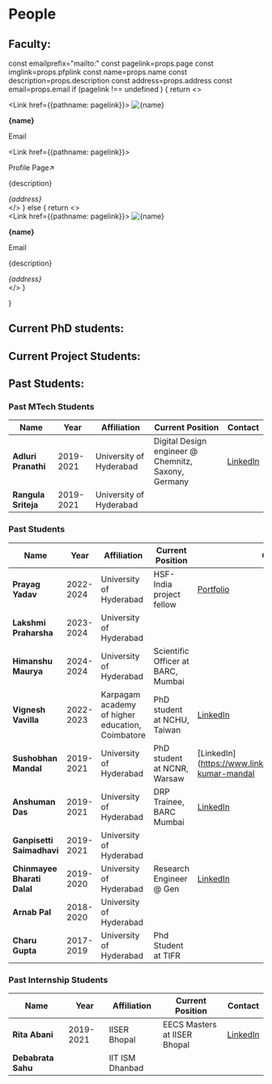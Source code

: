 
# People

## Faculty:

  const emailprefix="mailto:"
  const pagelink=props.page
  const imglink=props.pfplink
  const name=props.name
  const description=props.description
  const address=props.address
  const email=props.email
  if (pagelink !== undefined ) {
    return <>
        <div className="flex mb-4 w-full">
          <div className='p-4 w-1/2'>
            <Link href={{pathname: pagelink}}>
              <Image alt={name} src={imglink} width={1000} height={1000}/>
            </Link>
          </div>
          <div className="p-4 w-1/2">
            <p><b>{name}</b></p>
            <Link href={emailprefix.concat(email)}><p className="text-red-700 hover:text-red-400">Email</p></Link>
            <Link href={{pathname: pagelink}}><p className="text-red-700 hover:text-red-400">Profile Page↗️</p></Link>
            <p>{description}</p>
            <i className='text-sm'>{address}</i>
          </div>
        </div>
        </>
  }
  else {
    return <>
        <div className="flex mb-4 w-full">
          <div className='p-4 w-1/2'>
            <Link href={{pathname: pagelink}}>
              <Image alt={name} src={imglink} width={1000} height={1000}/>
            </Link>
          </div>
          <div className="p-4 w-1/2">
            <p><b>{name}</b></p>
            <Link href={emailprefix.concat(email)}><p className="text-red-700 hover:text-red-400">Email</p></Link>
            <p>{description}</p>
            <i className='text-sm'>{address}</i>
          </div>
        </div>
        </>
  }
  
}


<Card 
name="Dr. Bhawna Gomber"
pfplink="/img/bhawna_square_cropped.jpg"
email="bhawna.gomber@cern.ch"
page="/people/bhawna"
address="104, CASEST, UoH"
description="Group Leader"
/>

## Current PhD students:


<Card 
name="Bisnupriya Sahu"
pfplink="/img/default_avatar.png"
email="bisnupriya.sahu@cern.ch"
address="102, CASEST, UoH"
description=""
/>
<Card 
name="Shriniketan Aacharya"
pfplink="/img/default_avatar.png"
email="shriniketanacharya@uohyd.ac.in"
address="102, CASEST, UoH"
description=""
/>
<Card 
name="Piyush Kumar"
pfplink="/img/default_avatar.png"
email="17pimpt02@uohyd.ac.in"
address="102, CASEST, UoH"
description=""
/>
<Card 
name="Himanshu maurya"
pfplink="/img/default_avatar.png"
email="23phph04@uohyd.ac.in"
address="102, CASEST, UoH"
description=""
/>

## Current Project Students:

<Card 
name="Abhinav M"
pfplink="/img/default_avatar.png"
email="23pmmt11@uohyd.ac.in"
address="CASEST, UoH"
description=""
/>

<Card 
name="Ananya Prakash"
pfplink="/img/default_avatar.png"
email="20ipmp29@uohyd.ac.in"
address="School of Physics, UoH"
description=""
/>

<Card 
name="Binsa"
pfplink="/img/default_avatar.png"
email="23phmp22@uohyd.ac.in"
address="School of Physics, UoH"
description=""
/>

<Card 
name="Jeevesh"
pfplink="/img/default_avatar.png"
email="23phmp46@uohyd.ac.in"
address="School of Physics, UoH"
description=""
/>

<Card 
name="Sambit Kumar Satapathy"
pfplink="/img/default_avatar.png"
email="sambitsatapathy57@gmail.com"
address="CASEST, UoH"
description=""
/>


## Past Students: 

### Past MTech Students

| Name | Year | Affiliation | Current Position | Contact |
| ---------------------- | --------- | ----------------------- | --------------------------------------------------- | ------------------------------------------------------------------ |
| **Adluri Pranathi**    | 2019-2021 | University of Hyderabad | Digital Design engineer @ Chemnitz, Saxony, Germany | [LinkedIn](https://www.linkedin.com/in/pranathi-adluri-84a2971a5/)  |
| **Rangula Sriteja**    | 2019-2021 | University of Hyderabad |                                                     |                                                                    |

### Past Students

| Name | Year | Affiliation | Current Position | Contact |
| --------------------------- | --------- | ------------------------------------------------ | ------------------------------------------ | --------------------------------------------------------------------------------------- |
| **Prayag Yadav**            | 2022-2024 | University of Hyderabad                          | HSF-India project fellow                   | [Portfolio](https://www.prayagyadav.me)                                                 |
| **Lakshmi Praharsha**       | 2023-2024 | University of Hyderabad                          |                                            |                                                                                         |
| **Himanshu Maurya**         | 2024-2024 | University of Hyderabad                          | Scientific Officer at BARC, Mumbai         |                                                                                         |
| **Vignesh Vavilla**         | 2022-2023 | Karpagam academy of higher education, Coimbatore | PhD student at NCHU, Taiwan                | [LinkedIn](https://www.linkedin.com/in/vignesh-vavillakula-venkataramana-rao-8a4bb3269) |
| **Sushobhan Mandal**        | 2019-2021 | University of Hyderabad                          | PhD student at NCNR, Warsaw                | [LinkedIn](https://www.linkedin.com/in/sushobhan-kumar-mandal                           |
| **Anshuman Das**            | 2019-2021 | University of Hyderabad                          | DRP Trainee, BARC Mumbai                   | [LinkedIn](https://www.linkedin.com/in/anshuman-das-451b78126/)                         |
| **Ganpisetti Saimadhavi**   | 2019-2021 | University of Hyderabad                          |                                            |                                                                                         |
| **Chinmayee Bharati Dalal** | 2019-2020 | University of Hyderabad                          | Research Engineer @ Gen                    | [LinkedIn](https://www.linkedin.com/in/cbharati/)                                       |
| **Arnab Pal**               | 2018-2020 | University of Hyderabad                          |                                            |                                                                                         |
| **Charu Gupta**             | 2017-2019 | University of Hyderabad                          | Phd Student at TIFR                        |                                                                                         |

### Past Internship Students

| Name | Year | Affiliation | Current Position | Contact |
| ---------------------- | --------- | ----------------------- | ----------- | ----------------------------------------------------------- |
| **Rita Abani**        | 2019-2021 | IISER Bhopal    | EECS Masters at IISER Bhopal | [LinkedIn](https://www.linkedin.com/in/rita-abani/) |
| **Debabrata Sahu**    |           | IIT ISM Dhanbad |                              |                                                     |
